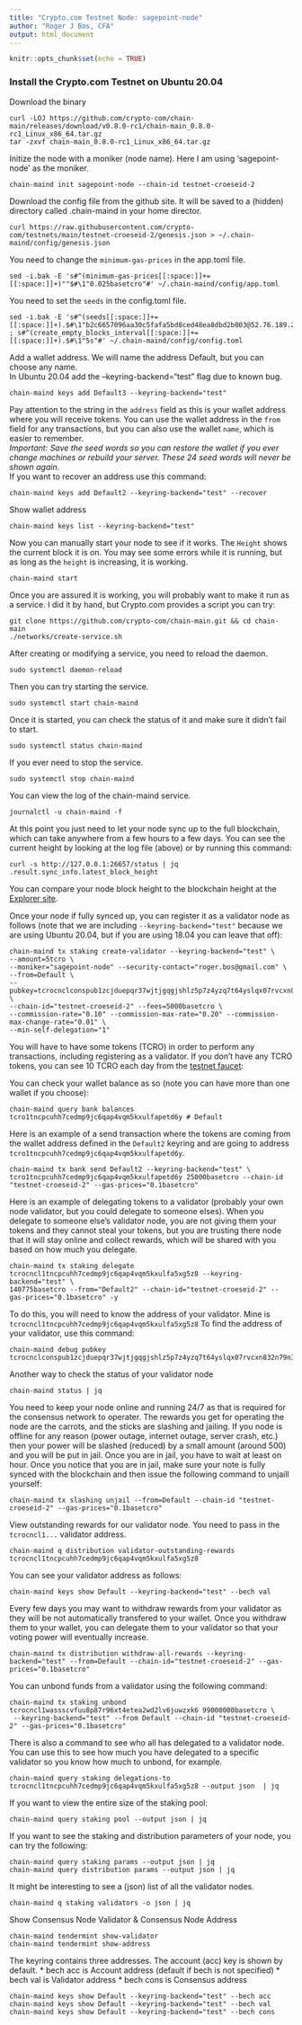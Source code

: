 ```yaml
---
title: "Crypto.com Testnet Node: sagepoint-node"
author: "Roger J Bos, CFA"
output: html_document
---
```


```r
knitr::opts_chunk$set(echo = TRUE)
```





### Install the Crypto.com Testnet on Ubuntu 20.04

Download the binary
```
curl -LOJ https://github.com/crypto-com/chain-main/releases/download/v0.8.0-rc1/chain-main_0.8.0-rc1_Linux_x86_64.tar.gz
tar -zxvf chain-main_0.8.0-rc1_Linux_x86_64.tar.gz
```

Initize the node with a moniker (node name).  Here I am using 'sagepoint-node' as the moniker.
```
chain-maind init sagepoint-node --chain-id testnet-croeseid-2
```

Download the config file from the github site.  It will be saved to a (hidden) directory called .chain-maind in your home director.
```
curl https://raw.githubusercontent.com/crypto-com/testnets/main/testnet-croeseid-2/genesis.json > ~/.chain-maind/config/genesis.json
```

You need to change the `minimum-gas-prices` in the app.toml file.
```
sed -i.bak -E 's#^(minimum-gas-prices[[:space:]]+=[[:space:]]+)""$#\1"0.025basetcro"#' ~/.chain-maind/config/app.toml
```

You need to set the `seeds` in the config.toml file.
```
sed -i.bak -E 's#^(seeds[[:space:]]+=[[:space:]]+).$#\1"b2c6657096aa30c5fafa5bd8ced48ea8dbd2b003@52.76.189.200:26656,ef472367307808b242a0d3f662d802431ed23063@175.41.186.255:26656,d3d2139a61c2a841545e78ff0e0cd03094a5197d@18.136.230.70:26656"# ; s#^(create_empty_blocks_interval[[:space:]]+=[[:space:]]+).$#\1"5s"#' ~/.chain-maind/config/config.toml
```

Add a wallet address.  We will name the address Default, but you can choose any name.  
In Ubuntu 20.04 add the --keyring-backend="test" flag due to known bug.
```
chain-maind keys add Default3 --keyring-backend="test"
```

Pay attention to the string in the `address` field as this is your wallet address where you will receive tokens.  You can use the wallet address in the `from` field for any transactions, but you can also use the wallet `name`, which is easier to remember.  
*Important: Save the seed words so you can restore the wallet if you ever change machines or rebuild your server.  These 24 seed words will never be shown again.*  
If you want to recover an address use this command:
```
chain-maind keys add Default2 --keyring-backend="test" --recover
```

Show wallet address
```
chain-maind keys list --keyring-backend="test"
```

Now you can manually start your node to see if it works.  The `Height` shows the current block it is on.  You may see some errors while it is running, but as long as the `height` is increasing, it is working.
```
chain-maind start
```

Once you are assured it is working, you will probably want to make it run as a service.  I did it by hand, but Crypto.com provides a script you can try:
```
git clone https://github.com/crypto-com/chain-main.git && cd chain-main
./networks/create-service.sh
```

After creating or modifying a service, you need to reload the daemon.
```
sudo systemctl daemon-reload
```

Then you can try starting the service.
```
sudo systemctl start chain-maind
```

Once it is started, you can check the status of it and make sure it didn't fail to start.
```
sudo systemctl status chain-maind
```

If you ever need to stop the service.
```
sudo systemctl stop chain-maind
```

You can view the log of the chain-maind service.
```
journalctl -u chain-maind -f
```

At this point you just need to let your node sync up to the full blockchain, which can take anywhere from a few hours to a few days.
You can see the current height by looking at the log file (above) or by running this command:
```
curl -s http://127.0.0.1:26657/status | jq .result.sync_info.latest_block_height
```

You can compare your node block height to the blockchain height at the [Explorer site](https://chain.crypto.com/explorer/).

Once your node if fully synced up, you can register it as a validator node as follows (note that we are including `--keyring-backend="test"` because we are using Ubuntu 20.04, but if you are using 18.04 you can leave that off):
```
chain-maind tx staking create-validator --keyring-backend="test" \
--amount=5tcro \
--moniker="sagepoint-node" --security-contact="roger.bos@gmail.com" \
--from=Default \
--pubkey=tcrocnclconspub1zcjduepqr37wjtjgqgjshlz5p7z4yzq7t64yslqx07rvcxn832n79n3rzxfqmt7asj \
--chain-id="testnet-croeseid-2" --fees=5000basetcro \
--commission-rate="0.10" --commission-max-rate="0.20" --commission-max-change-rate="0.01" \
--min-self-delegation="1"
```

You will have to have some tokens (TCRO) in order to perform any transactions, including registering as a validator.  If you don't have any TCRO tokens, you can see 10 TCRO each day from the [testnet faucet](https://chain.crypto.com/faucet):

You can check your wallet balance as so (note you can have more than one wallet if you choose):
```
chain-maind query bank balances tcro1tncpcuhh7cedmp9jc6qap4vqm5kxulfapetd6y # Default
```

Here is an example of a send transaction where the tokens are coming from the wallet address defined in the `Default2` keyring and are going to address `tcro1tncpcuhh7cedmp9jc6qap4vqm5kxulfapetd6y`.
```
chain-maind tx bank send Default2 --keyring-backend="test" \
tcro1tncpcuhh7cedmp9jc6qap4vqm5kxulfapetd6y 25000basetcro --chain-id "testnet-croeseid-2" --gas-prices="0.1basetcro"
```

Here is an example of delegating tokens to a validator (probably your own node validator, but you could delegate to someone elses).  When you delegate to someone else's validator node, you are not giving them your tokens and they cannot steal your tokens, but you are trusting there node that it will stay online and collect rewards, which will be shared with you based on how much you delegate.
```
chain-maind tx staking delegate tcrocncl1tncpcuhh7cedmp9jc6qap4vqm5kxulfa5xg5z8 --keyring-backend="test" \
140775basetcro --from="Default2" --chain-id="testnet-croeseid-2" --gas-prices="0.1basetcro" -y
```

To do this, you will need to know the address of your validator.  Mine is `tcrocncl1tncpcuhh7cedmp9jc6qap4vqm5kxulfa5xg5z8`
To find the address of your validator, use this command:
```
chain-maind debug pubkey tcrocnclconspub1zcjduepqr37wjtjgqgjshlz5p7z4yzq7t64yslqx07rvcxn832n79n3rzxfqmt7asj
```

Another way to check the status of your validator node
```
chain-maind status | jq
```

You need to keep your node online and running 24/7 as that is required for the consensus network to operater.  The rewards you get for operating the node are the carrots, and the sticks are slashing and jailing.  If you node is offline for any reason (power outage, internet outage, server crash, etc.) then your power will be slashed (reduced) by a small amount (around 500) and you will be put in jail.  Once you are in jail, you have to wait at least on hour.  Once you notice that you are in jail, make sure your note is fully synced with the blockchain and then issue the following command to unjaill yourself:
```
chain-maind tx slashing unjail --from=Default --chain-id "testnet-croeseid-2" --gas-prices="0.1basetcro"
```

View outstanding rewards for our validator node.  You need to pass in the `tcrocncl1...` validator address.
```
chain-maind q distribution validator-outstanding-rewards tcrocncl1tncpcuhh7cedmp9jc6qap4vqm5kxulfa5xg5z8
```

You can see your validator address as follows:
```
chain-maind keys show Default --keyring-backend="test" --bech val
```

Every few days you may want to withdraw rewards from your validator as they will be not automatically transfered to your wallet.  Once you withdraw them to your wallet, you can delegate them to your validator so that your voting power will eventually increase.
```
chain-maind tx distribution withdraw-all-rewards --keyring-backend="test" --from=Default --chain-id="testnet-croeseid-2" --gas-prices="0.1basetcro"
```

You can unbond funds from a validator using the following command:
```
chain-maind tx staking unbond tcrocncl1wassscvfuu8p87r96xt4etea2wd2lv6juwzxk6 99000000basetcro \
 --keyring-backend="test" --from Default --chain-id "testnet-croeseid-2" --gas-prices="0.1basetcro"
```

There is also a command to see who all has delegated to a validator node.  You can use this to see how much you have delegated to a specific validator so you know how much to unbond, for example.
```
chain-maind query staking delegations-to tcrocncl1tncpcuhh7cedmp9jc6qap4vqm5kxulfa5xg5z8 --output json  | jq
```

If you want to view the entire size of the staking pool:
```
chain-maind query staking pool --output json | jq
```

If you want to see the staking and distribution parameters of your node, you can try the following:
```
chain-maind query staking params --output json | jq
chain-maind query distribution params --output json | jq
```

It might be interesting to see a (json) list of all the validator nodes.
```
chain-maind q staking validators -o json | jq
```

Show Consensus Node Validator & Consensus Node Address
```
chain-maind tendermint show-validator
chain-maind tendermint show-address
```

The keyring contains three addresses.  The account (acc) key is shown by default.
* bech acc is Account address (default if bech is not specified)
* bech val is Validator address
* bech cons is Consensus address
```
chain-maind keys show Default --keyring-backend="test" --bech acc
chain-maind keys show Default --keyring-backend="test" --bech val
chain-maind keys show Default --keyring-backend="test" --bech cons
```
